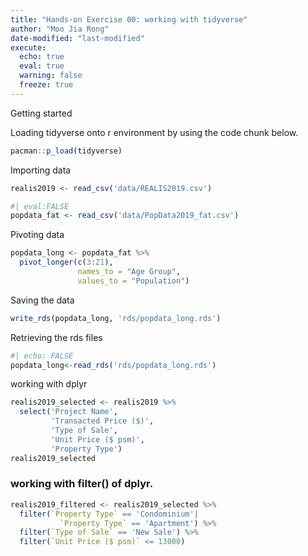 ```yaml
---
title: "Hands-on Exercise 00: working with tidyverse"
author: "Moo Jia Rong"
date-modified: "last-modified"
execute:
  echo: true
  eval: true
  warning: false
  freeze: true 
---
```


Getting started

Loading tidyverse onto r environment by using the code chunk below.

```r
pacman::p_load(tidyverse)
```

Importing data

```r
realis2019 <- read_csv('data/REALIS2019.csv')
```

```r
#| eval:FALSE
popdata_fat <- read_csv('data/PopData2019_fat.csv')
```
Pivoting data

```r
popdata_long <- popdata_fat %>% 
  pivot_longer(c(3:21),
               names_to = "Age Group",
               values_to = "Population")
```

Saving the data
```r
write_rds(popdata_long, 'rds/popdata_long.rds')
```

Retrieving the rds files
```r
#| echo: FALSE
popdata_long<-read_rds('rds/popdata_long.rds')
```


working with dplyr
```r
realis2019_selected <- realis2019 %>%
  select('Project Name',
         'Transacted Price ($)',
         'Type of Sale',
         'Unit Price ($ psm)',
         'Property Type')
realis2019_selected
```
### working with filter() of dplyr.
```r
realis2019_filtered <- realis2019_selected %>%
  filter(`Property Type` == 'Condominium'|
           `Property Type` == 'Apartment') %>%
  filter(`Type of Sale` == 'New Sale') %>%
  filter(`Unit Price ($ psm)` <= 13000)
```
